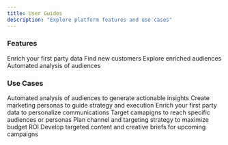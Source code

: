 ```yaml
---
title: User Guides
description: "Explore platform features and use cases"
---
```

<Card title="Return to Documentation Overview" icon="arrow-left-long" horizontal href="/index">
  
</Card>

### Features

<Columns cols={2}>
  <Card title="Huckle Match" icon="user-magnifying-glass" href="/user-guides/features/huckle-match">
    Enrich your first party data
  </Card>
  <Card title="Audience Builder" icon="people-group" href="/user-guides/features/audience-builder">
  Find new customers
  </Card>
  <Card title="Insights Explorer" icon="lightbulb" href="/user-guides/features/insights-explorer">
Explore enriched audiences
  </Card>
    <Card title="AI/ML Modeling" icon="chart-network" href="/user-guides/features/ai-ml-insights">
Automated analysis of audiences
  </Card>
</Columns>

### Use Cases

<Columns cols={2}>
  <Card title="AI Insights" icon="microchip-ai" href="/user-guides/use-cases/ai-insights">
    Automated analysis of audiences to generate actionable insights
  </Card>
  <Card title="Persona Development" icon="person-rays" href="/user-guides/use-cases/persona-generation">
Create marketing personas to guide strategy and execution
  </Card>
  <Card title="CRM Enrichment" icon="layer-plus" href="/user-guides/use-cases/crm-enrichment">
Enrich your first party data to personalize communications
  </Card>
    <Card title="Targeted Marketing" icon="bullseye-pointer" href="/user-guides/use-cases/taretgeted-marketing">
Target camapigns to reach specific audiences or personas
  </Card>
  <Card title="Campaign Planning" icon="route" href="/user-guides/use-cases/camapign-strategy">
Plan channel and targeting strategy to maximize budget ROI
  </Card>
  <Card title="Content & Creative Planning" icon="paintbrush-pencil" href="/user-guides/use-cases/camapign-strategy">
Develop targeted content and creative briefs for upcoming campaigns
  </Card>
</Columns>

